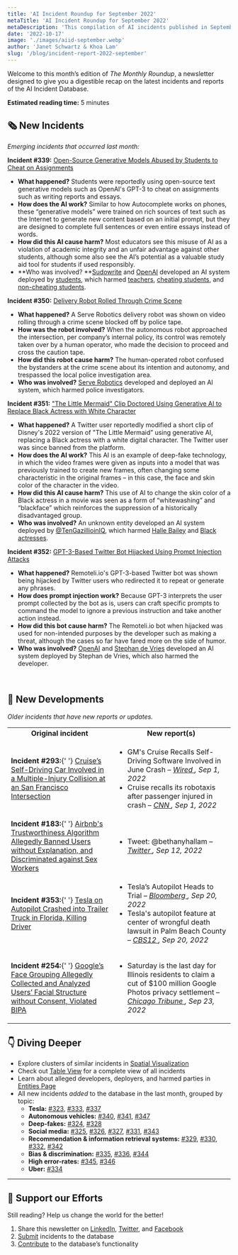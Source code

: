 ```yaml
---
title: 'AI Incident Roundup for September 2022'
metaTitle: 'AI Incident Roundup for September 2022'
metaDescription: 'This compilation of AI incidents published in September of 2022 highlights emerging incidents and provides a digest of recent additions to the database.'
date: '2022-10-17'
image: './images/aiid-september.webp'
author: 'Janet Schwartz & Khoa Lam'
slug: '/blog/incident-report-2022-september'
---
```


Welcome to this month’s edition of _The Monthly Roundup_, a newsletter designed to give you a digestible recap on the latest incidents and reports of the AI Incident Database.

**Estimated reading time:** 5 minutes

## 🗞️ New Incidents

_Emerging incidents that occurred last month:_

**Incident #339:** [Open-Source Generative Models Abused by Students to Cheat on Assignments](/cite/339)

* **What happened?** Students were reportedly using open-source text generative models such as OpenAI's GPT-3 to cheat on assignments such as writing reports and essays.
* **How does the AI work?** Similar to how Autocomplete works on phones, these “generative models” were trained on rich sources of text such as the Internet to generate new content based on an initial prompt, but they are designed to complete full sentences or even entire essays instead of words.
* **How did this AI cause harm?** Most educators see this misuse of AI as a violation of academic integrity and an unfair advantage against other students, although some also see the AI’s potential as a valuable study aid tool for students if used responsibly.
* **Who was involved? **[Sudowrite](/entities/sudowrite) and [OpenAI](/entities/openai) developed an AI system deployed by [students](/entities/students), which harmed [teachers](/entities/teachers), [cheating students](/entities/cheating-students), and [non-cheating students](/entities/non-cheating-students).

**Incident #350:** [Delivery Robot Rolled Through Crime Scene](/cite/350)

* **What happened?** A Serve Robotics delivery robot was shown on video rolling through a crime scene blocked off by police tape.
* **How was the robot involved?** When the autonomous robot approached the intersection, per company’s internal policy, its control was remotely taken over by a human operator, who made the decision to proceed and cross the caution tape.
* **How did this robot cause harm?** The human-operated robot confused the bystanders at the crime scene about its intention and autonomy, and trespassed the local police investigation area.
* **Who was involved?** [Serve Robotics](/entities/serve-robotics) developed and deployed an AI system, which harmed police investigators.

**Incident #351:** ["The Little Mermaid" Clip Doctored Using Generative AI to Replace Black Actress with White Character](/cite/351)

* **What happened?** A Twitter user reportedly modified a short clip of Disney's 2022 version of "The Little Mermaid” using generative AI, replacing a Black actress with a white digital character. The Twitter user was since banned from the platform.
* **How does the AI work?** This AI is an example of deep-fake technology, in which the video frames were given as inputs into a model that was previously trained to create new frames, often changing some characteristic in the original frames – in this case, the face and skin color of the character in the video.
* **How did this AI cause harm?** This use of AI to change the skin color of a Black actress in a movie was seen as a form of “whitewashing” and “blackface” which reinforces the suppression of a historically disadvantaged group.
* **Who was involved?** An unknown entity developed an AI system deployed by [@TenGazillioinIQ](/entities/@tengazillioiniq), which harmed [Halle Bailey](/entities/halle-bailey) and [Black actresses](/entities/black-actresses).

**Incident #352:** [GPT-3-Based Twitter Bot Hijacked Using Prompt Injection Attacks](/cite/352)

* **What happened?** Remoteli.io's GPT-3-based Twitter bot was shown being hijacked by Twitter users who redirected it to repeat or generate any phrases.
* **How does prompt injection work?** Because GPT-3 interprets the user prompt collected by the bot as is, users can craft specific prompts to command the model to ignore a previous instruction and take another action instead.
* **How did this bot cause harm?** The Remoteli.io bot when hijacked was used for non-intended purposes by the developer such as making a threat, although the cases so far have fared more on the side of humor.
* **Who was involved?** [OpenAI](/entities/openai) and [Stephan de Vries](/entities/stephan-de-vries) developed an AI system deployed by Stephan de Vries, which also harmed the developer.

<br/>

## 📎 New Developments

_Older incidents that have new reports or updates._

<table className="border-1 border-gray-200 my-4">
  <tr>
    <td align="center">
      <strong>Original incident</strong>
    </td>
    <td align="center">
      <strong>New report(s)</strong>
    </td>
  </tr>
  <tr>
    <td className="align-top border-1 border-gray-200 px-4 py-2">
      <strong>Incident #293:</strong>{' '}
      <a href="/cite/293">
        Cruise’s Self-Driving Car Involved in a Multiple-Injury Collision at an San Francisco Intersection
      </a>
    </td>
    <td className="align-top border-1 border-gray-200 px-4 py-2">
      <ul>
        <li>
          GM's Cruise Recalls Self-Driving Software Involved in June Crash – 
          <em>
            <a href="https://www.wired.com/story/gms-cruise-recalls-self-driving-software-involved-in-june-crash/">
              Wired
            </a>,
            Sep 1, 2022
          </em>
        </li>
        <li>
          Cruise recalls its robotaxis after passenger injured in crash – 
          <em>
            <a href="https://www.cnn.com/2022/09/01/business/cruise-robotaxi-recall/index.html">
              CNN
            </a>,
            Sep 1, 2022
          </em>
        </li>
      </ul>
   </td>
  </tr>
  <tr>
    <td className="align-top border-1 border-gray-200 px-4 py-2">
      <strong>Incident #183:</strong>{' '}
      <a href="/cite/183">
        Airbnb's Trustworthiness Algorithm Allegedly Banned Users without Explanation, and Discriminated against Sex Workers
      </a>
    </td>
    <td className="align-top border-1 border-gray-200 px-4 py-2">
      <ul>
        <li>
          Tweet: @bethanyhallam – 
          <em>
            <a href="https://twitter.com/bethanyhallam/status/1569484512266194944">
              Twitter
            </a>,
            Sep 12, 2022
          </em>
        </li>
      </ul>
    </td>
  </tr>
  <tr>
    <td className="align-top border-1 border-gray-200 px-4 py-2">
      <strong>Incident #353:</strong>{' '}
      <a href="/cite/353">
        Tesla on Autopilot Crashed into Trailer Truck in Florida, Killing Driver
      </a>
    </td>
    <td className="align-top border-1 border-gray-200 px-4 py-2">
      <ul>
        <li>
          Tesla’s Autopilot Heads to Trial – 
          <em>
            <a href="https://www.bloomberg.com/news/articles/2022-09-13/tesla-trial-on-fatal-florida-crash-to-test-musk-autopilot-claims">
              Bloomberg
            </a>, 
            Sep 20, 2022
          </em>
        </li>
        <li>
          Tesla's autopilot feature at center of wrongful death lawsuit in Palm Beach County – 
          <em>
            <a href="https://cbs12.com/news/local/tesla-crash-lawsuit-jeremy-banner-delray-beach-model-3-sr7-richard-wood-elon-musk-firstfleet-september">
              CBS12
            </a>,
            Sep 20, 2022
          </em>
        </li>
      </ul>
    </td>
  </tr>
  <tr>
    <td className="align-top border-1 border-gray-200 px-4 py-2">
      <strong>Incident #254:</strong>{' '}
      <a href="/cite/254">
        Google’s Face Grouping Allegedly Collected and Analyzed Users’ Facial Structure without Consent, Violated BIPA
      </a>
    </td>
    <td className="align-top border-1 border-gray-200 px-4 py-2">
      <ul>
        <li>
          Saturday is the last day for Illinois residents to claim a cut of $100 million Google Photos privacy settlement – 
          <em>
            <a href="https://www.chicagotribune.com/business/ct-biz-google-bipa-settlement-claim-deadline-20220923-engws4owujbnjc6ixwuflrh77a-story.html">
              Chicago Tribune
            </a>, 
            Sep 23, 2022
          </em>
        </li>
      </ul>
    </td>
  </tr>
</table>

## 👇 Diving Deeper

* Explore clusters of similar incidents in [Spatial Visualization](/summaries/spatial)
* Check out [Table View](/apps/incidents) for a complete view of all incidents
* Learn about alleged developers, deployers, and harmed parties in [Entities Page](/entities)
* All new incidents _added_ to the database in the last month, grouped by topic:
    - **Tesla:** [#323](/cite/323), [#333](/cite/333), [#337](/cite/337)
    - **Autonomous vehicles:** [#340](/cite/340), [#341](/cite/341), [#347](/cite/347)
    - **Deep-fakes:** [#324](/cite/324), [#328](/cite/328)
    - **Social media:** [#325](/cite/325), [#326](/cite/326), [#327](/cite/327), [#331](/cite/331), [#343](/cite/343)
    - **Recommendation & information retrieval systems:** [#329](/cite/329), [#330](/cite/330), [#332](/cite/332), [#342](/cite/342)
    - **Bias & discrimination:** [#335](/cite/335), [#336](/cite/336), [#344](/cite/344)
    - **High error-rates:** [#345](/cite/345), [#346](/cite/346)
    - **Uber:** [#334](/cite/334)

<hr className="my-4"/>

## 🦾 Support our Efforts

Still reading? Help us change the world for the better!

1. Share this newsletter on [LinkedIn](https://www.linkedin.com/company/responsible-ai-collaborative), [Twitter](https://twitter.com/IncidentsDB), and [Facebook](https://www.facebook.com/IncidentsDB)
2. [Submit](/apps/submit) incidents to the database
3. [Contribute](https://github.com/responsible-ai-collaborative/aiid) to the database’s functionality

